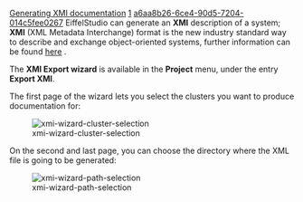 [[Property:title|Generating XMI documentation]]
[[Property:weight|1]]
[[Property:uuid|a6aa8b26-6ce4-90d5-7204-014c5fee0267]]
EiffelStudio can generate an '''XMI''' description of a system; '''XMI''' (XML Metadata Interchange) format is the new industry standard way to describe and exchange object-oriented systems, further information can be found [http://www.omg.org/technology/xml/ here] . 

The '''XMI Export wizard''' is available in the '''Project''' menu, under the entry '''Export XMI'''. 

The first page of the wizard lets you select the clusters you want to produce documentation for:

[[Image:xmi-wizard-cluster-selection]]  


On the second and last page, you can choose the directory where the XML file is going to be generated:

[[Image:xmi-wizard-path-selection]]  

{{seealso|<br/>
[[Generating multi-format documentation|Generating multi-format documentation]]  }}




